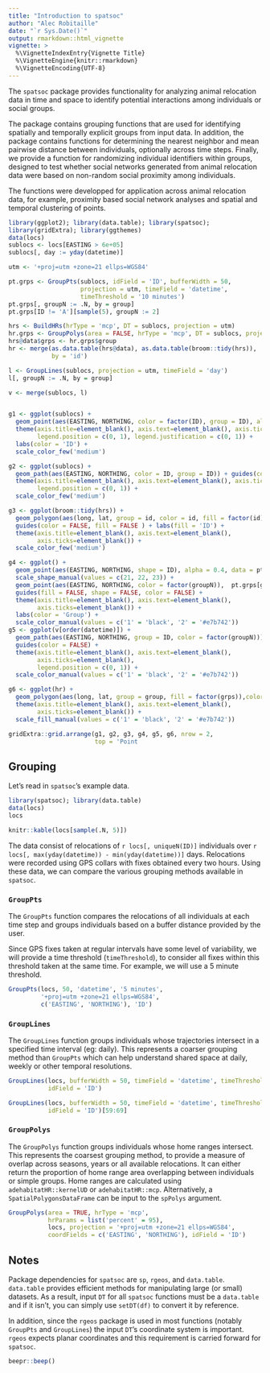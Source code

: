 ```yaml
---
title: "Introduction to spatsoc"
author: "Alec Robitaille"
date: "`r Sys.Date()`"
output: rmarkdown::html_vignette
vignette: >
  %\VignetteIndexEntry{Vignette Title}
  %\VignetteEngine{knitr::rmarkdown}
  %\VignetteEncoding{UTF-8}
---
```



The `spatsoc` package provides functionality for analyzing animal relocation data in time and space to identify potential interactions among individuals or social groups. 

The package contains grouping functions that are used for identifying spatially and temporally explicit groups from input data. In addition, the package contains functions for determining the nearest neighbor and mean pairwise distance between individuals, optionally across time steps. Finally, we provide a function for randomizing individual identifiers within groups, designed to test whether social networks generated from animal relocation data were based on non-random social proximity among individuals.

The functions were developped for application across animal relocation data, for example, proximity based social network analyses and spatial and temporal clustering of points. 

```r
library(ggplot2); library(data.table); library(spatsoc); 
library(gridExtra); library(ggthemes)
data(locs)
sublocs <- locs[EASTING > 6e+05]
sublocs[, day := yday(datetime)]

utm <- '+proj=utm +zone=21 ellps=WGS84'

pt.grps <- GroupPts(sublocs, idField = 'ID', bufferWidth = 50, 
                    projection = utm, timeField = 'datetime', 
                    timeThreshold = '10 minutes')
pt.grps[, groupN := .N, by = group]
pt.grps[ID != 'A'][sample(5), groupN := 2]

hrs <- BuildHRs(hrType = 'mcp', DT = sublocs, projection = utm)
hr.grps <- GroupPolys(area = FALSE, hrType = 'mcp', DT = sublocs, projection = utm)
hrs@data$grps <- hr.grps$group
hr <- merge(as.data.table(hrs@data), as.data.table(broom::tidy(hrs)),
            by = 'id')

l <- GroupLines(sublocs, projection = utm, timeField = 'day')
l[, groupN := .N, by = group]

v <- merge(sublocs, l)


g1 <- ggplot(sublocs) + 
  geom_point(aes(EASTING, NORTHING, color = factor(ID), group = ID), alpha = 0.5) + 
  theme(axis.title=element_blank(), axis.text=element_blank(), axis.ticks=element_blank(), 
        legend.position = c(0, 1), legend.justification = c(0, 1)) + 
  labs(color = 'ID') + 
  scale_color_few('medium')

g2 <- ggplot(sublocs) + 
  geom_path(aes(EASTING, NORTHING, color = ID, group = ID)) + guides(color = FALSE) +
  theme(axis.title=element_blank(), axis.text=element_blank(), axis.ticks=element_blank(), 
        legend.position = c(0, 1)) + 
  scale_color_few('medium')

g3 <- ggplot(broom::tidy(hrs)) + 
  geom_polygon(aes(long, lat, group = id, color = id, fill = factor(id)), alpha = 0.4) + 
  guides(color = FALSE, fill = FALSE ) + labs(fill = 'ID') + 
  theme(axis.title=element_blank(), axis.text=element_blank(), 
        axis.ticks=element_blank()) + 
  scale_color_few('medium')

g4 <- ggplot() + 
  geom_point(aes(EASTING, NORTHING, shape = ID), alpha = 0.4, data = pt.grps) + 
  scale_shape_manual(values = c(21, 22, 23)) + 
  geom_point(aes(EASTING, NORTHING, color = factor(groupN)),  pt.grps[groupN > 1]) + 
  guides(fill = FALSE, shape = FALSE, color = FALSE) + 
  theme(axis.title=element_blank(), axis.text=element_blank(), 
        axis.ticks=element_blank()) + 
  labs(color = 'Group') + 
  scale_color_manual(values = c('1' = 'black', '2' = '#e7b742'))
g5 <- ggplot(v[order(datetime)]) + 
  geom_path(aes(EASTING, NORTHING, group = ID, color = factor(groupN))) +
  guides(color = FALSE) +
  theme(axis.title=element_blank(), axis.text=element_blank(), 
        axis.ticks=element_blank(),
        legend.position = c(0, 1)) + 
  scale_color_manual(values = c('1' = 'black', '2' = '#e7b742'))

g6 <- ggplot(hr) + 
  geom_polygon(aes(long, lat, group = group, fill = factor(grps)),color = 'grey') + labs(fill = 'Group', color = 'ID')  + guides(fill = FALSE, color = FALSE) + 
  theme(axis.title=element_blank(), axis.text=element_blank(), 
        axis.ticks=element_blank()) + 
  scale_fill_manual(values = c('1' = 'black', '2' = '#e7b742'))

gridExtra::grid.arrange(g1, g2, g3, g4, g5, g6, nrow = 2, 
                        top = 'Point                                                       Line                                                       Polygon')

```


<!-- ## Functions -->
<!-- * Grouping  -->
<!--     * `GroupPts`   -->
<!--     * `GroupLines`   -->
<!--     * `GroupHRs` / `GroupPolys`  -->
<!--     * `GroupClusters`  -->
<!--     * `CalcCentroids` -->
<!--     * `GroupTime` -->

<!-- * Mean pairwise distance -->
<!--     * `PairwiseDist` -->

<!-- * Nearest neighbor -->
<!--     * `Nearest` -->

<!-- * Randomization of IDs within groups -->
<!--     * `Randomizations` -->

<!-- * Helper functions -->
<!--     * `BuildPts` -->
<!--     * `BuildLines` -->
<!--     * `BuildHRs` -->
<!--     * `BuildClusters` -->

## Grouping
Let's read in `spatsoc`'s example data.

```r
library(spatsoc); library(data.table)
data(locs)
locs
```
```r
knitr::kable(locs[sample(.N, 5)])
```

<!-- note this input/example data is just for now.. -->
The data consist of relocations of `r locs[, uniqueN(ID)]` individuals over `r locs[, max(yday(datetime)) - min(yday(datetime))]` days. Relocations were recorded using GPS collars with fixes obtained every two hours. Using these data, we can compare the various grouping methods available in `spatsoc`.

### `GroupPts`
The `GroupPts` function compares the relocations of all individuals at each time step and groups individuals based on a buffer distance provided by the user. 

Since GPS fixes taken at regular intervals have some level of variability, we will provide a time threshold (`timeThreshold`), to consider all fixes within this threshold taken at the same time. For example, we will use a 5 minute threshold. 

```r
GroupPts(locs, 50, 'datetime', '5 minutes', 
         '+proj=utm +zone=21 ellps=WGS84', 
         c('EASTING', 'NORTHING'), 'ID')

```

### `GroupLines`
The `GroupLines` function groups individuals whose trajectories intersect in a specified time interval (eg: daily). This represents a coarser grouping method than `GroupPts` which can help understand shared space at daily, weekly or other temporal resolutions. 

```r
GroupLines(locs, bufferWidth = 50, timeField = 'datetime', timeThreshold = '1 day', projection = '+proj=utm +zone=21 ellps=WGS84', coordFields = c('EASTING', 'NORTHING'), 
           idField = 'ID')
```

```r
GroupLines(locs, bufferWidth = 50, timeField = 'datetime', timeThreshold = '1 day', projection = '+proj=utm +zone=21 ellps=WGS84', coordFields = c('EASTING', 'NORTHING'), 
           idField = 'ID')[59:69]
```


### `GroupPolys`
The `GroupPolys` function groups individuals whose home ranges intersect. This represents the coarsest grouping method, to provide a measure of overlap across seasons, years or all available relocations. It can either return the proportion of home range area overlapping between individuals or simple groups. Home ranges are calculated using `adehabitatHR::kernelUD` or `adehabitatHR::mcp`. Alternatively, a `SpatialPolygonsDataFrame` can be input to the `spPolys` argument. 

```r
GroupPolys(area = TRUE, hrType = 'mcp', 
           hrParams = list('percent' = 95),
           locs, projection = '+proj=utm +zone=21 ellps=WGS84',
           coordFields = c('EASTING', 'NORTHING'), idField = 'ID')
```


<!-- timeGroup needs to accomodate 10 hours  FR?
     home ranges are calculated with adehabitat... 
     where in depends
-->



## Notes
Package dependencies for `spatsoc` are `sp`, `rgeos`, and `data.table`. `data.table` provides efficient methods for manipulating large (or small) datasets. As a result, input `DT` for all `spatsoc` functions must be a `data.table` and if it isn't, you can simply use `setDT(df)` to convert it by reference. 

In addition, since the `rgeos` package is used in most functions (notably `GroupPts` and `GroupLines`) the input `DT`'s coordinate system is important. `rgeos` expects planar coordinates and this requirement is carried forward for `spatsoc`. 


```r
beepr::beep()
```
